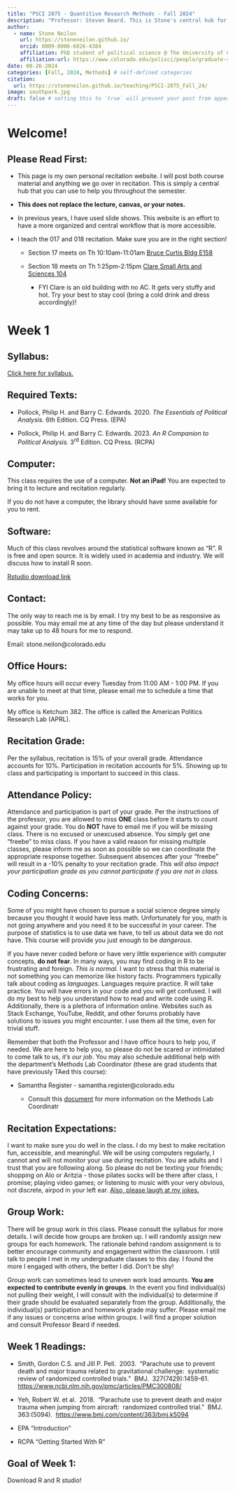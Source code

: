 ```yaml
---
title: "PSCI 2075 - Quantitive Research Methods - Fall 2024"
description: "Professor: Steven Beard. This is Stone's central hub for PSCI 2075 recitations."
author:
  - name: Stone Neilon
    url: https://stoneneilon.github.io/
    orcid: 0009-0006-6026-4384
    affiliation: PhD student of political science @ The University of Colorado Boulder
    affiliation-url: https://www.colorado.edu/polisci/people/graduate-students/stone-neilon
date: 08-26-2024
categories: [Fall, 2024, Methods] # self-defined categories
citation: 
  url: https://stoneneilon.github.io/teaching/PSCI-2075_Fall_24/
image: southpark.jpg
draft: false # setting this to `true` will prevent your post from appearing on your listing page until you're ready!
---
```


# Welcome!

## Please Read First:

-   This page is my own personal recitation website. I will post both course material and anything we go over in recitation. This is simply a central hub that you can use to help you throughout the semester.

-   **This does not replace the lecture, canvas, or your notes.**

-   In previous years, I have used slide shows. This website is an effort to have a more organized and central workflow that is more accessible.

-   I teach the 017 and 018 recitation. Make sure you are in the right section!

    -   Section 17 meets on Th 10:10am-11:01am [Bruce Curtis Bldg E158](http://www.colorado.edu/campusmap/map.html?bldg=MCOL)

    -   Section 18 meets on Th 1:25pm-2:15pm [Clare Small Arts and Sciences 104](http://www.colorado.edu/campusmap/map.html?bldg=CLRE)

        -   FYI Clare is an old building with no AC. It gets very stuffy and hot. Try your best to stay cool (bring a cold drink and dress accordingly)!

# Week 1

## Syllabus:

[Click here for syllabus.](https://drive.google.com/file/d/1HxbI-1JMdPEEj65F-0_tfS5ajdC064e6/view?usp=sharing)

## Required Texts:

-   Pollock, Philip H. and Barry C. Edwards. 2020. *The Essentials of Political Analysis.* 6th Edition. CQ Press. (EPA)

-   Pollock, Philip H. and Barry C. Edwards. 2023. *An R Companion to Political Analysis.* 3^rd^ Edition. CQ Press. (RCPA)

## Computer:

This class requires the use of a computer. **Not an iPad!** You are expected to bring it to lecture and recitation regularly.

If you do not have a computer, the library should have some available for you to rent.

## Software:

Much of this class revolves around the statistical software known as "R". R is free and open source. It is widely used in academia and industry. We will discuss how to install R soon.

[Rstudio download link](https://posit.co/download/rstudio-desktop/)

## Contact:

The only way to reach me is by email. I try my best to be as responsive as possible. You may email me at any time of the day but please understand it may take up to 48 hours for me to respond.

Email: stone.neilon\@colorado.edu

## Office Hours:

My office hours will occur every Tuesday from 11:00 AM - 1:00 PM. If you are unable to meet at that time, please email me to schedule a time that works for you.

My office is Ketchum 382. The office is called the American Politics Research Lab (APRL).

## Recitation Grade:

Per the syllabus, recitation is 15% of your overall grade. Attendance accounts for 10%. Participation in recitation accounts for 5%. Showing up to class and participating is important to succeed in this class.

## Attendance Policy:

Attendance and participation is part of your grade. Per the instructions of the professor, you are allowed to miss **ONE** class before it starts to count against your grade. You do **NOT** have to email me if you will be missing class. There is no excused or unexcused absence. You simply get one "freebe" to miss class. If you have a valid reason for missing multiple classes, please inform me as soon as possible so we can coordinate the appropriate response together. Subsequent absences after your "freebe" will result in a -10% penalty to your recitation grade. *This will also impact your participation grade as you cannot participate if you are not in class.*

## Coding Concerns:

Some of you might have chosen to pursue a social science degree simply because you thought it would have less math. Unfortunately for you, math is not going anywhere and you need it to be successful in your career. The purpose of statistics is to use data we have, to tell us about data we do not have. This course will provide you just enough to be *dangerous*.

If you have never coded before or have very little experience with computer concepts, **do not fear**. In many ways, you may find coding in R to be frustrating and foreign. *This is normal.* I want to stress that this material is not something you can memorize like history facts. Programmers typically talk about coding as *languages.* Languages require practice. R will take practice. You will have errors in your code and you will get confused. I will do my best to help you understand how to read and write code using R. Additionally, there is a plethora of information online. Websites such as Stack Exchange, YouTube, Reddit, and other forums probably have solutions to issues you might encounter. I use them all the time, even for trivial stuff.

Remember that both the Professor and I have office hours to help you, if needed. We are here to help you, so please do not be scared or intimidated to come talk to us, *it's our job*. You may also schedule additional help with the department's Methods Lab Coordinator (these are grad students that have previously TAed this course):

-   Samantha Register - samantha.register\@colorado.edu

    -   Consult this [document](https://drive.google.com/file/d/1qDDT5cY4xklJ1lPe4Z5eam-M5lLVtlbG/view?usp=sharing) for more information on the Methods Lab Coordinatr

## Recitation Expectations:

I want to make sure you do well in the class. I do my best to make recitation fun, accessible, and meaningful. We will be using computers regularly, I cannot and will not monitor your use during recitation. You are adults and I trust that you are following along. So please do not be texting your friends; shopping on Alo or Aritzia - those pilates socks will be there after class, I promise; playing video games; or listening to music with your very obvious, not discrete, airpod in your left ear. [Also, please laugh at my jokes.](https://youtu.be/OUXvrWeQU0g?si=kHYyOOlWi9uo9kZ4&t=21)

## Group Work:

There will be group work in this class. Please consult the syllabus for more details. I will decide how groups are broken up. I will randomly assign new groups for each homework. The rationale behind random assignment is to better encourage community and engagement within the classroom. I still talk to people I met in my undergraduate classes to this day. I found the more I engaged with others, the better I did. Don't be shy!

Group work can sometimes lead to uneven work load amounts. **You are expected to contribute evenly in groups**. In the event you find individual(s) not pulling their weight, I will consult with the individual(s) to determine if their grade should be evaluated separately from the group. Additionally, the individual(s) participation and homework grade may suffer. Please email me if any issues or concerns arise within groups. I will find a proper solution and consult Professor Beard if needed.

## Week 1 Readings:

-   Smith, Gordon C.S. and Jill P. Pell.  2003.  "Parachute use to prevent death and major trauma related to gravitational challenge:  systematic review of randomized controlled trials."  BMJ.  327(7429):1459-61.  <https://www.ncbi.nlm.nih.gov/pmc/articles/PMC300808/>

-   Yeh, Robert W. et al.  2018.  "Parachute use to prevent death and major trauma when jumping from aircraft:  randomized controlled trial."  BMJ.  363:(5094).  <https://www.bmj.com/content/363/bmj.k5094>

-   EPA "Introduction"

-   RCPA "Getting Started With R"

## Goal of Week 1:

Download R and R studio!
